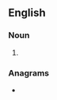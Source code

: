 ==English==

===Noun===
{{head|en|noun form}}

# {{plural of|scraping|lang=en}}

===Anagrams===
* {{anagrams|en|a=acginprss|scarpings}}